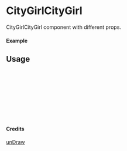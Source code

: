 
<Meta of={CityGirlCityGirl} title="unDraw/CityGirlCityGirl" />

# CityGirlCityGirl

CityGirlCityGirl component with different props.

#### Example

<Canvas of={CityGirlCityGirl.Primary} />

## Usage

```ts
import { CityGirlCityGirl } from "yadl-ui";

const Example = () => {
  return (
      <CityGirlCityGirl />
  );
};

export default Example;
```

#### Credits
[unDraw](https://undraw.co/illustrations)
